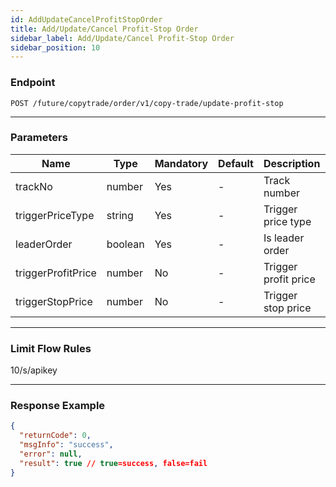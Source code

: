 ```yaml
---
id: AddUpdateCancelProfitStopOrder
title: Add/Update/Cancel Profit-Stop Order
sidebar_label: Add/Update/Cancel Profit-Stop Order
sidebar_position: 10
---
```


### Endpoint

`POST /future/copytrade/order/v1/copy-trade/update-profit-stop`

---

### Parameters

| Name | Type | Mandatory | Default | Description | Ranges |
| --- | --- | --- | --- | --- | --- |
| trackNo | number | Yes | - | Track number | - |
| triggerPriceType | string | Yes | - | Trigger price type | LATEST_PRICE, MARK_PRICE |
| leaderOrder | boolean | Yes | - | Is leader order | true, false |
| triggerProfitPrice | number | No | - | Trigger profit price | - |
| triggerStopPrice | number | No | - | Trigger stop price | - |

---

### Limit Flow Rules

10/s/apikey

---

### Response Example

```json
{
  "returnCode": 0,
  "msgInfo": "success",
  "error": null,
  "result": true // true=success, false=fail
}
```
